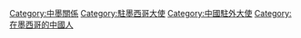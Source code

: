 {{catmore|中国驻墨西哥大使列表}}
[[Category:中墨關係|Category:中墨關係]]
[[Category:駐墨西哥大使|Category:駐墨西哥大使]]
[[Category:中國駐外大使|Category:中國駐外大使]]
[[Category:在墨西哥的中國人|Category:在墨西哥的中國人]]
